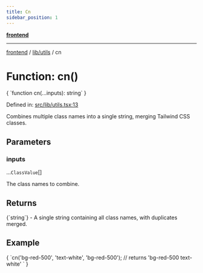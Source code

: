 ```yaml
---
title: Cn
sidebar_position: 1
---
```



[**frontend**](../../..)

***

[frontend](../../..) / [lib/utils](..) / cn

# Function: cn()

<CodeBlock language="ts">
{ `function cn(...inputs): string` }
</CodeBlock>

Defined in: [src/lib/utils.tsx:13](https://github.com/svsticky/CommitteeClash/blob/8a31d8fc8422df670b3b4cb3b5fd558ecdeabb90/frontend/src/lib/utils.tsx#L13)

Combines multiple class names into a single string, merging Tailwind CSS classes.

## Parameters

### inputs

...`ClassValue`[]

The class names to combine.

## Returns
<CodeBlock language="ts">
{`string`}
</CodeBlock>
- A single string containing all class names, with duplicates merged.

## Example

<CodeBlock language="ts">
{ `cn('bg-red-500', 'text-white', 'bg-red-500'); // returns 'bg-red-500 text-white'
` }
</CodeBlock>
